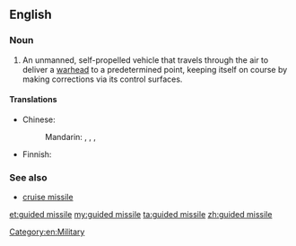 ==English==

===Noun===
{{wikipedia}}
{{en-noun|head=[[guided]] [[missile]]}}

# An unmanned, self-propelled vehicle that travels through the air to deliver a [[warhead]] to a predetermined point, keeping itself on course by making corrections via its control surfaces.

====Translations====
{{trans-top|unmanned, self-propelled vehicle that travels through the air}}
* Chinese:
*: Mandarin: {{t-|cmn|導彈|sc=Hani}}, {{t-|cmn|导弹|tr=dǎodàn|sc=Hani}}, {{t-|cmn|導向飛彈|sc=Hani}}, {{t-|cmn|导向飞弹|tr=dǎoxiàng fēidàn|sc=Hani}}
{{trans-mid}}
* Finnish: {{t+|fi|ohjus}}
{{trans-bottom}}

===See also===
*[[cruise missile]]

[[Category:en:Military]]

[[et:guided missile]]
[[my:guided missile]]
[[ta:guided missile]]
[[zh:guided missile]]